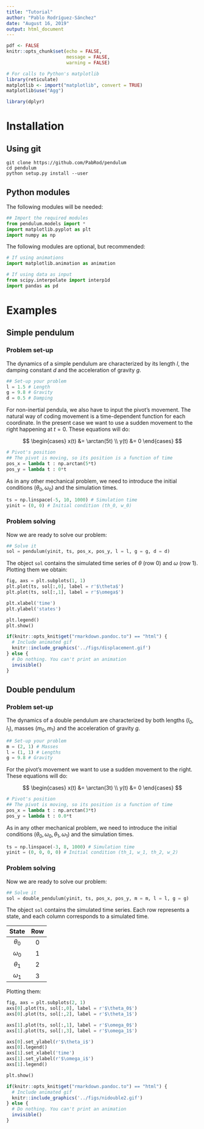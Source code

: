```yaml
---
title: "Tutorial"
author: "Pablo Rodríguez-Sánchez"
date: "August 16, 2019"
output: html_document
---
```



```r
pdf <- FALSE
knitr::opts_chunk$set(echo = FALSE,
                      message = FALSE,
                      warning = FALSE)
```

```r
# For calls to Python's matplotlib
library(reticulate)
matplotlib <- import("matplotlib", convert = TRUE)
matplotlib$use("Agg")

```

```r
library(dplyr)
```

# Installation

## Using git
```
git clone https://github.com/PabRod/pendulum
cd pendulum
python setup.py install --user
```

## Python modules

The following modules will be needed:

```python
## Import the required modules
from pendulum.models import *
import matplotlib.pyplot as plt
import numpy as np
```

The following modules are optional, but recommended:

```python
# If using animations
import matplotlib.animation as animation

# If using data as input
from scipy.interpolate import interp1d
import pandas as pd
```

# Examples

## Simple pendulum

### Problem set-up
The dynamics of a simple pendulum are characterized by its length $l$, the damping constant $d$ and the acceleration of gravity $g$.

```python
## Set-up your problem
l = 1.5 # Length
g = 9.8 # Gravity
d = 0.5 # Damping
```

For non-inertial pendula, we also have to input the pivot's movement. The natural way of coding movement is a time-dependent function for each coordinate. In the present case we want to use a sudden movement to the right happening at $t = 0$. These equations will do:

$$
\begin{cases}
  x(t) &= \arctan(5t) \\
  y(t) &= 0
\end{cases}
$$

```python
# Pivot's position
## The pivot is moving, so its position is a function of time
pos_x = lambda t : np.arctan(5*t)
pos_y = lambda t : 0*t
```

As in any other mechanical problem, we need to introduce the initial conditions $(\theta_0, \omega_0)$ and the simulation times.

```python
ts = np.linspace(-5, 10, 1000) # Simulation time
yinit = (0, 0) # Initial condition (th_0, w_0)
```

### Problem solving

Now we are ready to solve our problem:
```python
## Solve it
sol = pendulum(yinit, ts, pos_x, pos_y, l = l, g = g, d = d)
```

The object `sol` contains the simulated time series of $\theta$ (row 0) and $\omega$ (row 1). Plotting them we obtain:

```python
fig, axs = plt.subplots(1, 1)
plt.plot(ts, sol[:,0], label = r'$\theta$')
plt.plot(ts, sol[:,1], label = r'$\omega$')

plt.xlabel('time')
plt.ylabel('states')

plt.legend()
plt.show()

```

```r
if(knitr::opts_knit$get("rmarkdown.pandoc.to") == "html") {
  # Include animated gif
  knitr::include_graphics('../figs/displacement.gif') 
} else {
  # Do nothing. You can't print an animation
  invisible()
}
```


## Double pendulum

### Problem set-up
The dynamics of a double pendulum are characterized by both lengths $(l_0, l_1)$, masses $(m_0, m_1)$ and the acceleration of gravity $g$.

```python
## Set-up your problem
m = (2, 1) # Masses
l = (1, 1) # Lengths
g = 9.8 # Gravity
```

For the pivot's movement we want to use a sudden movement to the right. These equations will do:

$$
\begin{cases}
  x(t) &= \arctan(3t) \\
  y(t) &= 0
\end{cases}
$$

```python
# Pivot's position
## The pivot is moving, so its position is a function of time
pos_x = lambda t : np.arctan(3*t)
pos_y = lambda t : 0.0*t
```

As in any other mechanical problem, we need to introduce the initial conditions $(\theta_0, \omega_0, \theta_1, \omega_1)$ and the simulation times.

```python
ts = np.linspace(-3, 8, 1000) # Simulation time
yinit = (0, 0, 0, 0) # Initial condition (th_1, w_1, th_2, w_2)
```

### Problem solving

Now we are ready to solve our problem:
```python
## Solve it
sol = double_pendulum(yinit, ts, pos_x, pos_y, m = m, l = l, g = g)
```

The object `sol` contains the simulated time series. Each row represents a state, and each column corresponds to a simulated time.

|   State    | Row |
|:----------:|:---:|
| $\theta_0$ | $0$ |
| $\omega_0$ | $1$ |
| $\theta_1$ | $2$ |
| $\omega_1$ | $3$ |

Plotting them:


```python
fig, axs = plt.subplots(2, 1)
axs[0].plot(ts, sol[:,0], label = r'$\theta_0$')
axs[0].plot(ts, sol[:,2], label = r'$\theta_1$')

axs[1].plot(ts, sol[:,1], label = r'$\omega_0$')
axs[1].plot(ts, sol[:,3], label = r'$\omega_1$')

axs[0].set_ylabel(r'$\theta_i$')
axs[0].legend()
axs[1].set_xlabel('time')
axs[1].set_ylabel(r'$\omega_i$')
axs[1].legend()

plt.show()

```

```r
if(knitr::opts_knit$get("rmarkdown.pandoc.to") == "html") {
  # Include animated gif
  knitr::include_graphics('../figs/nidouble2.gif') 
} else {
  # Do nothing. You can't print an animation
  invisible()
}
```

